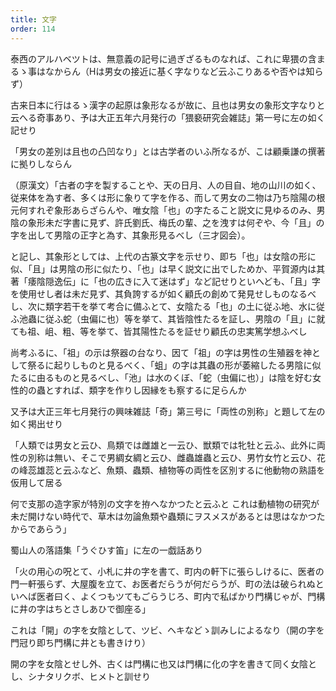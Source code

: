 ```yaml
---
title: 文字
order: 114
---
```


泰西のアルハベツトは、無意義の記号に過ぎざるものなれば、これに卑猥の含まるゝ事はなからん（Hは男女の接近に基く字なりなど云ふこりあるや否やは知らず）

古来日本に行はるゝ漢字の起原は象形なるが故に、且也は男女の象形文字なりと云へる奇事あり、予は大正五年六月発行の「猥褻研究会雑誌」第一号に左の如く記せり

「男女の差別は且也の凸凹なり」とは古学者のいふ所なるが、こは顧乗謙の撰著に拠りしならん

（原漢文）「古者の字を製することや、天の日月、人の目自、地の山川の如く、従来体を為す者、多くは形に象りて字を作る、而して男女の二物は乃ち陰陽の根元何すれぞ象形あらざらんや、唯女陰「也」の字たること説文に見ゆるのみ、男陰の象形未だ字書に見ず、許氏劉氏、梅氏の輩、之を洩すは何ぞや、今「且」の字を出して男陰の正字と為す、其象形見るべし（三才図会）。

と記し、其象形としては、上代の古篆文字を示せり、即ち「也」は女陰の形に似、「且」は男陰の形に似たり、「也」は早く説文に出でしためか、平賀源内は其著「痿陰隠逸伝」に「也の広きに入て迷はず」など記せりといへども、「且」字を使用せし者は未だ見ず、其負誇するが如く顧氏の創めて発見せしものなるべし、次に類字若干を挙て考合に備ふとて、女陰たる「也」の土に従ふ地、水に従ふ池蟲に従ふ蛇（虫偏に也）等を挙て、其皆陰性たるを証し、男陰の「且」に就ても祖、岨、粗、等を挙て、皆其陽性たるを証せり顧氏の忠実篤学想ふべし

尚考ふるに、「祖」の示は祭器の台なり、因て「祖」の字は男性の生殖器を神として祭るに起りしものと見るべく、「蛆」の字は其蟲の形が萎縮したる男陰に似たるに由るものと見るべし、「池」は水のくぼ、「蛇（虫偏に也）」は陰を好む女性的の蟲とすれば、類字を作りし因縁をも察するに足らんか


又予は大正三年七月発行の興味雑誌「奇」第三号に「両性の別称」と題して左の如く掲出せり

「人類では男女と云ひ、鳥類では雌雄と一云ひ、獣類では牝牡と云ふ、此外に両性の別称は無い、そこで男綢女綢と云ひ、雌蟲雄蟲と云ひ、男竹女竹と云ひ、花の峰蕊雄蕊と云ふなど、魚類、蟲類、植物等の両性を区別するに他動物の熟語を仮用して居る


何で支那の造字家が特別の文字を拵へなかつたと云ふと
これは動植物の研究が未だ開けない時代で、草木は勿論魚類や蟲類にヲスメスがあるとは思はなかつたからであらう」


蜀山人の落語集「うぐひす笛」に左の一戯話あり

「火の用心の呪とて、小札に井の字を書て、町内の軒下に張らしけるに、医者の門一軒張らず、大屋腹を立て、お医者だらうが何だらうが、町の法は破られぬといへば医者曰く、よくつもツてもごらうじろ、町内で私ばかり門構じゃが、門構に井の字はちとさしあひで御座る」

これは「開」の字を女陰として、ツビ、ヘキなどゝ訓みしによるなり（開の字を門冠り即ち門構に井とも書きけり）

開の字を女陰とせし外、古くは門構に也又は門構に化の字を書きて同く女陰とし、シナタリクボ、ヒメトと訓せり
